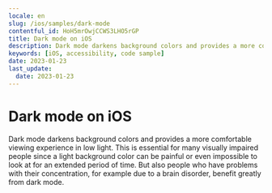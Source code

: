 ```yaml
---
locale: en
slug: /ios/samples/dark-mode
contentful_id: HoH5mrOwjCCWS3LHO5rGP
title: Dark mode on iOS
description: Dark mode darkens background colors and provides a more comfortable viewing experience in low light.
keywords: [iOS, accessibility, code sample]
date: 2023-01-23
last_update:
  date: 2023-01-23
---
```


# Dark mode on iOS

Dark mode darkens background colors and provides a more comfortable viewing experience in low light. This is essential for many visually impaired people since a light background color can be painful or even impossible to look at for an extended period of time. But also people who have problems with their concentration, for example due to a brain disorder, benefit greatly from dark mode.

<CodeSample id="screen-dark-mode" framework="ios" locale="en"/>
